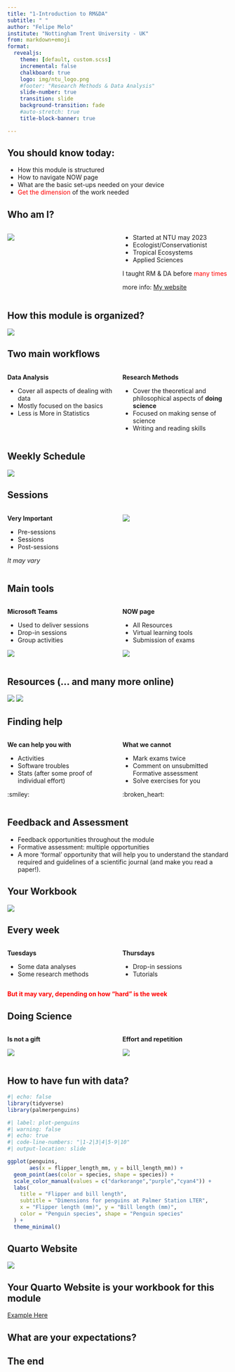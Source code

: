 ```yaml
---
title: "1-Introduction to RM&DA"
subtitle: " "
author: "Felipe Melo"
institute: "Nottingham Trent University - UK"
from: markdown+emoji
format:
  revealjs:
    theme: [default, custom.scss]
    incremental: false
    chalkboard: true
    logo: img/ntu_logo.png
    #footer: "Research Methods & Data Analysis"
    slide-number: true
    transition: slide
    background-transition: fade
    #auto-stretch: true
    title-block-banner: true

---
```


## You should know today:

- How this module is structured
- How to navigate NOW page
- What are the basic set-ups needed on your device
- [Get the dimension]{style="color: red;"} of the work needed


## Who am I?

::::{.columns}
:::{.column width="50%"}

![](img/profile.png)

:::

:::{.column width="50%"}
- Started at NTU may 2023
- Ecologist/Conservationist
- Tropical Ecosystems
- Applied Sciences

I taught RM & DA before [many times]{style="color: red;"}

more info: [My website](www.ecoaplic.org)

:::
::::

## How this module is organized?

![](img/toolkit.png){fig-align="center"}

## Two main workflows

:::{.columns}
:::{.column width="50%" .fragment}
**Data Analysis**

- Cover all aspects of dealing with data
- Mostly focused on the basics
- Less is More in Statistics

:::

:::{.column width="50%" .fragment}
**Research Methods**

- Cover the theoretical and philosophical aspects of **doing science**
- Focused on making sense of science
- Writing and reading skills

:::
::::

## Weekly Schedule

![](img/schedule.png)


## Sessions

:::{.columns}
:::{.column width="50%" .fragment}
**Very Important**

- Pre-sessions
- Sessions
- Post-sessions

*It may vary*

:::

:::{.column width="50%" .fragment}

![](img/pre_session.png)

:::
::::

## Main tools

:::{.columns}
:::{.column width="50%" .fragment}
**Microsoft Teams**

- Used to deliver sessions
- Drop-in sessions
- Group activities

![](https://teach.cbs.dk/wp-content/uploads/2022/01/Microsoft_Teams_Android_Smartphone.jpeg)
:::

:::{.column width="50%" .fragment}

**NOW page**

- All Resources
- Virtual learning tools
- Submission of exams

![](https://now.ntu.ac.uk/d2l/lp/navbars/6605/theme/viewimage/34273789/view?v=20.24.8.21027)

:::
::::

## Resources (... and many more online)


![](https://r4ds.hadley.nz/cover.jpg){.absolute right=20}
![](https://moderndive.com/images/logos/book_cover.png){.absolute left=20}

## Finding help

:::{.columns}
:::{.column width="50%" .fragment}
**We can help you with**

- Activities
- Software troubles
- Stats (after some proof of individual effort)

:smiley:

:::

:::{.column width="50%" .fragment}

**What we cannot**

- Mark exams twice
- Comment on unsubmitted Formative assessment
- Solve exercises for you

:broken_heart:

:::
::::

## Feedback and Assessment

* Feedback opportunities throughout the module
* Formative assessment: multiple opportunities
- A more ‘formal’ opportunity that will help you to understand the standard required and guidelines of a scientific journal (and make you read a paper!).


## Your Workbook

![](https://quarto.org/docs/get-started/hello/images/rstudio-hello.png)

## Every week

::::{.columns}

:::{.column width="50%" .fragment}
**Tuesdays**

- Some data analyses
- Some research methods

:::

:::{.column width="50%" .fragment}
**Thursdays**

- Drop-in sessions
- Tutorials

:::
::::

:::{.fragment .callout-important}
[**But it may vary, depending on how "hard" is the week**]{style="color:red;"}
:::

## Doing Science

:::{.columns}
:::{.column width="50%" .fragment}
**Is not a gift**

![](https://encrypted-tbn0.gstatic.com/images?q=tbn:ANd9GcQXQI6xOpvNvJFq5DQVEfCicuIVXSyCPGqFJ3x2v7GqXBg3S8Pjnn0cl7BSxbmFIQJOoK0&usqp=CAU)

:::

:::{.column width="50%" .fragment}
**Effort and repetition**

![](https://www.uksport.gov.uk/-/media/images/the-british-womens-4x100m-relay-team-celebrate-at-tokyo-2020.ashx?w=680&mw=680&hash=F4E2D3C9851E543D532CD4640703ED61&h=433&crop=1)

:::
::::

## {background-image="https://i0.wp.com/phenomenex.blog/wp-content/uploads/2017/10/PinkyandtheBrain.TheBrain.png" background-size="contain"}

## {background-image="https://www.chbe.gatech.edu/sites/default/files/styles/gtcoe_max/public/2024-02/junglebiolab1.webp?itok=V7TS06KO" background-size="cover"}

## {background-image="https://www.ilovephd.com/wp-content/uploads/2021/08/phd-memes-10.jpg" background-size="contain"}

## {background-image="https://i.pinimg.com/736x/64/c1/ed/64c1ed41a154c80f7cd8a2d60e7265be.jpg"}

## {background-image="https://www.siliconrepublic.com/wp-content/uploads/2014/12/img/scientist-what-I-do-meme.jpg"}

## How to have fun with data?
```r
#| echo: false
library(tidyverse)
library(palmerpenguins)
```


```r
#| label: plot-penguins
#| warning: false
#| echo: true
#| code-line-numbers: "|1-2|3|4|5-9|10"
#| output-location: slide

ggplot(penguins, 
       aes(x = flipper_length_mm, y = bill_length_mm)) +
  geom_point(aes(color = species, shape = species)) +
  scale_color_manual(values = c("darkorange","purple","cyan4")) +
  labs(
    title = "Flipper and bill length",
    subtitle = "Dimensions for penguins at Palmer Station LTER",
    x = "Flipper length (mm)", y = "Bill length (mm)",
    color = "Penguin species", shape = "Penguin species"
  ) +
  theme_minimal()
```



## Quarto Website

![](img/penguins.png){fig-aling="center"}

## Your Quarto Website is your workbook for this module

[Example Here](https://ecoaplic.org/collection/rm_da_ntu/hello.html)


## What are your expectations?{.center}


## The end{.center}